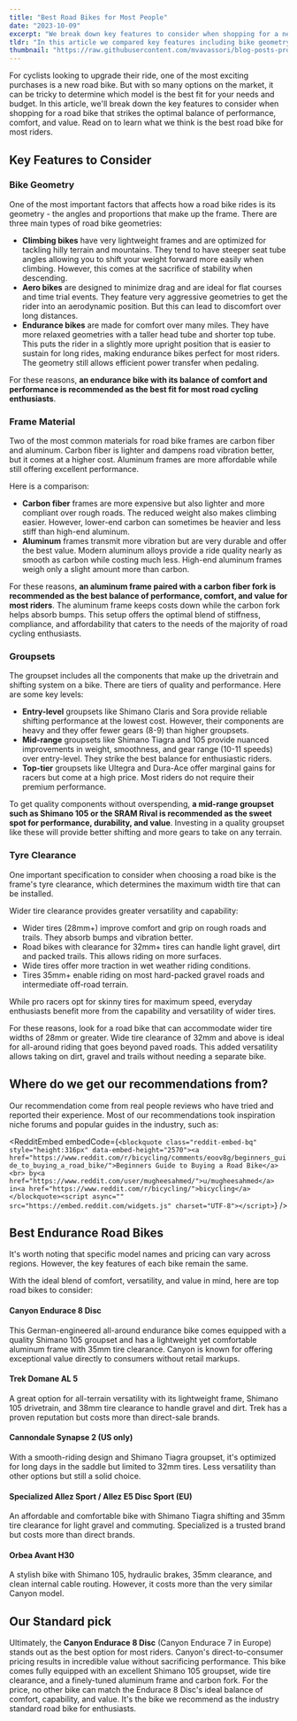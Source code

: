 ```yaml
---
title: "Best Road Bikes for Most People"
date: "2023-10-09"
excerpt: "We break down key features to consider when shopping for a new road bike, including geometry, frame, groupset, and tire clearance, to determine the best model balancing performance, comfort and value for most riders. After comparing the top options, here's the best bike for most people."
tldr: "In this article we compared key features including bike geometry, frame material, groupset, and tire clearance across top models. The Endurace 8 Disc stands out for its lightweight aluminum frame, 35mm tire clearance, quality Shimano 105 drivetrain, and exceptional direct-to-consumer pricing from Canyon. This makes it the standard pick that strikes the ideal balance of comfort, versatility, and value that most enthusiasts are looking for in a road bike."
thumbnail: "https://raw.githubusercontent.com/mvavassori/blog-posts-product-reco/master/images/canyon-endurace.jpg"
---
```


For cyclists looking to upgrade their ride, one of the most exciting purchases is a new road bike. But with so many options on the market, it can be tricky to determine which model is the best fit for your needs and budget. In this article, we'll break down the key features to consider when shopping for a road bike that strikes the optimal balance of performance, comfort, and value. Read on to learn what we think is the best road bike for most riders.

## Key Features to Consider

### Bike Geometry

One of the most important factors that affects how a road bike rides is its geometry - the angles and proportions that make up the frame. There are three main types of road bike geometries:

- **Climbing bikes** have very lightweight frames and are optimized for tackling hilly terrain and mountains. They tend to have steeper seat tube angles allowing you to shift your weight forward more easily when climbing. However, this comes at the sacrifice of stability when descending.
- **Aero bikes** are designed to minimize drag and are ideal for flat courses and time trial events. They feature very aggressive geometries to get the rider into an aerodynamic position. But this can lead to discomfort over long distances.
- **Endurance bikes** are made for comfort over many miles. They have more relaxed geometries with a taller head tube and shorter top tube. This puts the rider in a slightly more upright position that is easier to sustain for long rides, making endurance bikes perfect for most riders. The geometry still allows efficient power transfer when pedaling.

For these reasons, **an endurance bike with its balance of comfort and performance is recommended as the best fit for most road cycling enthusiasts**.

### Frame Material

Two of the most common materials for road bike frames are carbon fiber and aluminum. Carbon fiber is lighter and dampens road vibration better, but it comes at a higher cost. Aluminum frames are more affordable while still offering excellent performance.

Here is a comparison:

- **Carbon fiber** frames are more expensive but also lighter and more compliant over rough roads. The reduced weight also makes climbing easier. However, lower-end carbon can sometimes be heavier and less stiff than high-end aluminum.
- **Aluminum** frames transmit more vibration but are very durable and offer the best value. Modern aluminum alloys provide a ride quality nearly as smooth as carbon while costing much less. High-end aluminum frames weigh only a slight amount more than carbon.

For these reasons, **an aluminum frame paired with a carbon fiber fork is recommended as the best balance of performance, comfort, and value for most riders**. The aluminum frame keeps costs down while the carbon fork helps absorb bumps. This setup offers the optimal blend of stiffness, compliance, and affordability that caters to the needs of the majority of road cycling enthusiasts.

### Groupsets

The groupset includes all the components that make up the drivetrain and shifting system on a bike. There are tiers of quality and performance. Here are some key levels:

- **Entry-level** groupsets like Shimano Claris and Sora provide reliable shifting performance at the lowest cost. However, their components are heavy and they offer fewer gears (8-9) than higher groupsets.
- **Mid-range** groupsets like Shimano Tiagra and 105 provide nuanced improvements in weight, smoothness, and gear range (10-11 speeds) over entry-level. They strike the best balance for enthusiastic riders.
- **Top-tier** groupsets like Ultegra and Dura-Ace offer marginal gains for racers but come at a high price. Most riders do not require their premium performance.

To get quality components without overspending, **a mid-range groupset such as Shimano 105 or the SRAM Rival is recommended as the sweet spot for performance, durability, and value**. Investing in a quality groupset like these will provide better shifting and more gears to take on any terrain.

### Tyre Clearance

One important specification to consider when choosing a road bike is the frame's tyre clearance, which determines the maximum width tire that can be installed.

Wider tire clearance provides greater versatility and capability:

- Wider tires (28mm+) improve comfort and grip on rough roads and trails. They absorb bumps and vibration better.
- Road bikes with clearance for 32mm+ tires can handle light gravel, dirt and packed trails. This allows riding on more surfaces.
- Wide tires offer more traction in wet weather riding conditions.
- Tires 35mm+ enable riding on most hard-packed gravel roads and intermediate off-road terrain.

While pro racers opt for skinny tires for maximum speed, everyday enthusiasts benefit more from the capability and versatility of wider tires.

For these reasons, look for a road bike that can accommodate wider tire widths of 28mm or greater. Wide tire clearance of 32mm and above is ideal for all-around riding that goes beyond paved roads. This added versatility allows taking on dirt, gravel and trails without needing a separate bike.

## Where do we get our recommendations from?

Our recommendation come from real people reviews who have tried and reported their experience. Most of our recommendations took inspiration niche forums and popular guides in the industry, such as:

<RedditEmbed
  embedCode={`<blockquote class="reddit-embed-bq" style="height:316px" data-embed-height="2570"><a href="https://www.reddit.com/r/bicycling/comments/eoov8g/beginners_guide_to_buying_a_road_bike/">Beginners Guide to Buying a Road Bike</a><br> by<a href="https://www.reddit.com/user/mugheesahmed/">u/mugheesahmed</a> in<a href="https://www.reddit.com/r/bicycling/">bicycling</a></blockquote><script async="" src="https://embed.reddit.com/widgets.js" charset="UTF-8"></script>`}
/>

## Best Endurance Road Bikes

It's worth noting that specific model names and pricing can vary across regions. However, the key features of each bike remain the same.

With the ideal blend of comfort, versatility, and value in mind, here are top road bikes to consider:

#### Canyon Endurace 8 Disc

<CustomImage
  src="https://raw.githubusercontent.com/mvavassori/blog-posts-product-reco/master/images/endurace.webp"
  alt="Canyon Endurace 8"
  link="https://www.canyon.com/en-us/road-bikes/endurance-bikes/endurace/al/endurace-8-disc/2854.html"
/>

This German-engineered all-around endurance bike comes equipped with a quality Shimano 105 groupset and has a lightweight yet comfortable aluminum frame with 35mm tire clearance. Canyon is known for offering exceptional value directly to consumers without retail markups.

#### Trek Domane AL 5

<CustomImage
  src="https://raw.githubusercontent.com/mvavassori/blog-posts-product-reco/master/images/trek-domane.webp"
  alt="Trek Domane AL 5 Gen 4"
  link="https://www.trekbikes.com/us/en_US/bikes/road-bikes/performance-road-bikes/domane/domane-al/domane-al-5-gen-4/p/41395/?colorCode=black"
/>

A great option for all-terrain versatility with its lightweight frame, Shimano 105 drivetrain, and 38mm tire clearance to handle gravel and dirt. Trek has a proven reputation but costs more than direct-sale brands.

#### Cannondale Synapse 2 (US only)

<CustomImage
  src="https://raw.githubusercontent.com/mvavassori/blog-posts-product-reco/master/images/cannondale-synapse.webp"
  alt="Cannondale Synapse 2"
  link="https://www.cannondale.com/en-us/bikes/road/endurance/synapse/synapse-2"
/>

With a smooth-riding design and Shimano Tiagra groupset, it's optimized for long days in the saddle but limited to 32mm tires. Less versatility than other options but still a solid choice.

#### Specialized Allez Sport / Allez E5 Disc Sport (EU)

An affordable and comfortable bike with Shimano Tiagra shifting and 35mm tire clearance for light gravel and commuting. Specialized is a trusted brand but costs more than direct brands.

<CustomImage
  src="https://raw.githubusercontent.com/mvavassori/blog-posts-product-reco/master/images/specialized-allez.webp"
  alt="Specialized Allez Sport"
  link="https://www.specialized.com/us/en/allez-sport/p/199981?color=322597-199981"
/>

#### Orbea Avant H30

A stylish bike with Shimano 105, hydraulic brakes, 35mm clearance, and clean internal cable routing. However, it costs more than the very similar Canyon model.

<CustomImage
  src="https://raw.githubusercontent.com/mvavassori/blog-posts-product-reco/master/images/road-bike.jpg"
  alt="Orbea Avant H30"
  link="https://www.orbea.com/bicycles/road/avant/cat/avant-h30-2024"
/>

## Our Standard pick

Ultimately, the **Canyon Endurace 8 Disc** (Canyon Endurace 7 in Europe) stands out as the best option for most riders. Canyon's direct-to-consumer pricing results in incredible value without sacrificing performance. This bike comes fully equipped with an excellent Shimano 105 groupset, wide tire clearance, and a finely-tuned aluminum frame and carbon fork. For the price, no other bike can match the Endurace 8 Disc's ideal balance of comfort, capability, and value. It's the bike we recommend as the industry standard road bike for enthusiasts.
